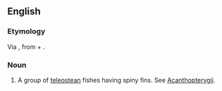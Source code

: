 ==English==

===Etymology===
Via {{NL.}}, from {{etyl|grc}} {{term|ἄκανθα||tr=akantha|thorn|lang=grc}} + {{term|πτερύγιον||tr=pterugion|wing, fin|lang=grc}}.

===Noun===
{{en-noun|-}} {{p}}

# {{zoology}} A group of [[teleostean]] fishes having spiny fins. See [[Acanthopterygii]].